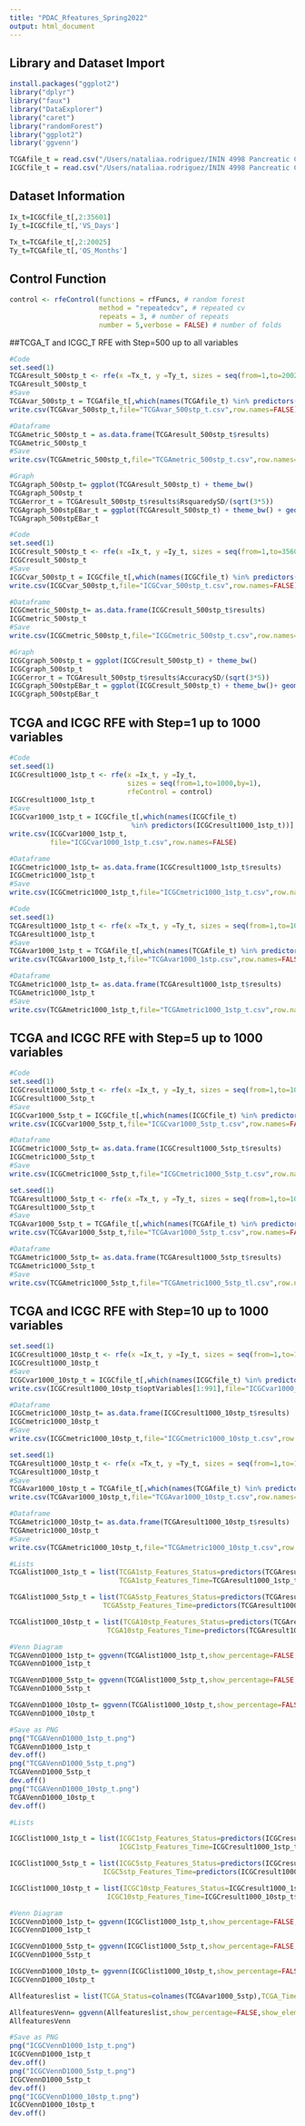 ```yaml
---
title: "PDAC_Rfeatures_Spring2022"
output: html_document
---
```


## Library and Dataset Import

```r
install.packages("ggplot2")
library("dplyr")
library("faux")
library("DataExplorer")
library("caret")
library("randomForest")
library("ggplot2")
library('ggvenn')

TCGAfile_t = read.csv("/Users/nataliaa.rodriguez/ININ 4998 Pancreatic Cancer/TCGA_PreprocessedT.csv")
ICGCfile_t = read.csv("/Users/nataliaa.rodriguez/ININ 4998 Pancreatic Cancer/ICGC_PreprocessedT.csv")
```

## Dataset Information

```r
Ix_t=ICGCfile_t[,2:35601]
Iy_t=ICGCfile_t[,'VS_Days']

Tx_t=TCGAfile_t[,2:20025]
Ty_t=TCGAfile_t[,'OS_Months']
```

## Control Function

```r
control <- rfeControl(functions = rfFuncs, # random forest
                      method = "repeatedcv", # repeated cv
                      repeats = 3, # number of repeats
                      number = 5,verbose = FALSE) # number of folds
```

##TCGA_T and ICGC_T RFE with Step=500 up to all variables

```r
#Code
set.seed(1) 
TCGAresult_500stp_t <- rfe(x =Tx_t, y =Ty_t, sizes = seq(from=1,to=20025,by=500), rfeControl = control)
TCGAresult_500stp_t
#Save
TCGAvar_500stp_t = TCGAfile_t[,which(names(TCGAfile_t) %in% predictors(TCGAresult_500stp_t))]
write.csv(TCGAvar_500stp_t,file="TCGAvar_500stp_t.csv",row.names=FALSE)

#Dataframe
TCGAmetric_500stp_t = as.data.frame(TCGAresult_500stp_t$results)
TCGAmetric_500stp_t
#Save
write.csv(TCGAmetric_500stp_t,file="TCGAmetric_500stp_t.csv",row.names=FALSE)

#Graph
TCGAgraph_500stp_t= ggplot(TCGAresult_500stp_t) + theme_bw()
TCGAgraph_500stp_t
TCGAerror_t = TCGAresult_500stp_t$results$RsquaredySD/(sqrt(3*5))
TCGAgraph_500stpEBar_t = ggplot(TCGAresult_500stp_t) + theme_bw() + geom_errorbar(aes(x=Variables, ymin=Rsquared-TCGAerror_t, ymax=Rsquared+TCGAerror_t),color='purple')
TCGAgraph_500stpEBar_t
```

```r
#Code 
set.seed(1)
ICGCresult_500stp_t <- rfe(x =Ix_t, y =Iy_t, sizes = seq(from=1,to=35601,by=500), rfeControl = control)
ICGCresult_500stp_t
#Save
ICGCvar_500stp_t = ICGCfile_t[,which(names(ICGCfile_t) %in% predictors(ICGCresult_500stp_t))]
write.csv(ICGCvar_500stp_t,file="ICGCvar_500stp_t.csv",row.names=FALSE)

#Dataframe
ICGCmetric_500stp_t= as.data.frame(ICGCresult_500stp_t$results)
ICGCmetric_500stp_t
#Save
write.csv(ICGCmetric_500stp_t,file="ICGCmetric_500stp_t.csv",row.names=FALSE)

#Graph
ICGCgraph_500stp_t = ggplot(ICGCresult_500stp_t) + theme_bw()
ICGCgraph_500stp_t
ICGCerror_t = TCGAresult_500stp_t$results$AccuracySD/(sqrt(3*5))
ICGCgraph_500stpEBar_t = ggplot(ICGCresult_500stp_t) + theme_bw()+ geom_errorbar(aes(x=Variables, ymin=Accuracy-ICGCerror_t, ymax=Accuracy+ICGCerror_t),color='purple')
ICGCgraph_500stpEBar_t
```

## TCGA and ICGC RFE with Step=1 up to 1000 variables

```r
#Code
set.seed(1)
ICGCresult1000_1stp_t <- rfe(x =Ix_t, y =Iy_t, 
                             sizes = seq(from=1,to=1000,by=1), 
                             rfeControl = control)
ICGCresult1000_1stp_t
#Save
ICGCvar1000_1stp_t = ICGCfile_t[,which(names(ICGCfile_t) 
                              %in% predictors(ICGCresult1000_1stp_t))]
write.csv(ICGCvar1000_1stp_t,
          file="ICGCvar1000_1stp_t.csv",row.names=FALSE)

#Dataframe
ICGCmetric1000_1stp_t= as.data.frame(ICGCresult1000_1stp_t$results)
ICGCmetric1000_1stp_t
#Save
write.csv(ICGCmetric1000_1stp_t,file="ICGCmetric1000_1stp_t.csv",row.names=FALSE)
```

```r
#Code
set.seed(1) 
TCGAresult1000_1stp_t <- rfe(x =Tx_t, y =Ty_t, sizes = seq(from=1,to=1000,by=1), rfeControl = control)
TCGAresult1000_1stp_t
#Save
TCGAvar1000_1stp_t = TCGAfile_t[,which(names(TCGAfile_t) %in% predictors(TCGAresult1000_1stp_t))]
write.csv(TCGAvar1000_1stp_t,file="TCGAvar1000_1stp.csv",row.names=FALSE)

#Dataframe
TCGAmetric1000_1stp_t= as.data.frame(TCGAresult1000_1stp_t$results)
TCGAmetric1000_1stp_t
#Save
write.csv(TCGAmetric1000_1stp_t,file="TCGAmetric1000_1stp_t.csv",row.names=FALSE)
```

## TCGA and ICGC RFE with Step=5 up to 1000 variables

```r
#Code
set.seed(1)
ICGCresult1000_5stp_t <- rfe(x =Ix_t, y =Iy_t, sizes = seq(from=1,to=1000,by=5), rfeControl = control)
ICGCresult1000_5stp_t
#Save
ICGCvar1000_5stp_t = ICGCfile_t[,which(names(ICGCfile_t) %in% predictors(ICGCresult1000_5stp_t))]
write.csv(ICGCvar1000_5stp_t,file="ICGCvar1000_5stp_t.csv",row.names=FALSE)

#Dataframe
ICGCmetric1000_5stp_t= as.data.frame(ICGCresult1000_5stp_t$results)
ICGCmetric1000_5stp_t
#Save
write.csv(ICGCmetric1000_5stp_t,file="ICGCmetric1000_5stp_t.csv",row.names=FALSE)
```

```r
set.seed(1) 
TCGAresult1000_5stp_t <- rfe(x =Tx_t, y =Ty_t, sizes = seq(from=1,to=1000,by=5), rfeControl = control)
TCGAresult1000_5stp_t
#Save
TCGAvar1000_5stp_t = TCGAfile_t[,which(names(TCGAfile_t) %in% predictors(TCGAresult1000_5stp_t))]
write.csv(TCGAvar1000_5stp_t,file="TCGAvar1000_5stp_t.csv",row.names=FALSE)

#Dataframe
TCGAmetric1000_5stp_t= as.data.frame(TCGAresult1000_5stp_t$results)
TCGAmetric1000_5stp_t
#Save
write.csv(TCGAmetric1000_5stp_t,file="TCGAmetric1000_5stp_tl.csv",row.names=FALSE)
```

## TCGA and ICGC RFE with Step=10 up to 1000 variables

```r
set.seed(1)
ICGCresult1000_10stp_t <- rfe(x =Ix_t, y =Iy_t, sizes = seq(from=1,to=1000,by=10), rfeControl = control)
ICGCresult1000_10stp_t
#Save
ICGCvar1000_10stp_t = ICGCfile_t[,which(names(ICGCfile_t) %in% predictors(ICGCresult1000_10stp_t))]
write.csv(ICGCresult1000_10stp_t$optVariables[1:991],file="ICGCvar1000_10stp_t.csv",row.names=FALSE)

#Dataframe
ICGCmetric1000_10stp_t= as.data.frame(ICGCresult1000_10stp_t$results)
ICGCmetric1000_10stp_t
#Save
write.csv(ICGCmetric1000_10stp_t,file="ICGCmetric1000_10stp_t.csv",row.names=FALSE)
```

```r
set.seed(1)
TCGAresult1000_10stp_t <- rfe(x =Tx_t, y =Ty_t, sizes = seq(from=1,to=1000,by=10), rfeControl = control)
TCGAresult1000_10stp_t
#Save
TCGAvar1000_10stp_t = TCGAfile_t[,which(names(TCGAfile_t) %in% predictors(TCGAresult1000_10stp_t))]
write.csv(TCGAvar1000_10stp_t,file="TCGAvar1000_10stp_t.csv",row.names=FALSE)

#Dataframe
TCGAmetric1000_10stp_t= as.data.frame(TCGAresult1000_10stp_t$results)
TCGAmetric1000_10stp_t
#Save
write.csv(TCGAmetric1000_10stp_t,file="TCGAmetric1000_10stp_t.csv",row.names=FALSE)
```

```r
#Lists
TCGAlist1000_1stp_t = list(TCGA1stp_Features_Status=predictors(TCGAresult1000_1stp),
                           TCGA1stp_Features_Time=TCGAresult1000_1stp_t$optVariables[1:822])

TCGAlist1000_5stp_t = list(TCGA5stp_Features_Status=predictors(TCGAresult1000_5stp),
                       TCGA5stp_Features_Time=predictors(TCGAresult1000_5stp_t))

TCGAlist1000_10stp_t = list(TCGA10stp_Features_Status=predictors(TCGAresult1000_10stp),
                        TCGA10stp_Features_Time=predictors(TCGAresult1000_10stp_t))

#Venn Diagram
TCGAVennD1000_1stp_t= ggvenn(TCGAlist1000_1stp_t,show_percentage=FALSE,show_elements = FALSE,fill_color=c("blue","purple"),text_size= 10,set_name_size = 5)
TCGAVennD1000_1stp_t

TCGAVennD1000_5stp_t= ggvenn(TCGAlist1000_5stp_t,show_percentage=FALSE,show_elements = FALSE,fill_color=c("blue","purple"),text_size= 10,set_name_size = 5)
TCGAVennD1000_5stp_t

TCGAVennD1000_10stp_t= ggvenn(TCGAlist1000_10stp_t,show_percentage=FALSE,show_elements = FALSE,fill_color=c("blue","purple"),text_size= 10,set_name_size = 5)
TCGAVennD1000_10stp_t

#Save as PNG
png("TCGAVennD1000_1stp_t.png")
TCGAVennD1000_1stp_t
dev.off()
png("TCGAVennD1000_5stp_t.png")
TCGAVennD1000_5stp_t
dev.off()
png("TCGAVennD1000_10stp_t.png")
TCGAVennD1000_10stp_t
dev.off()
```

```r
#Lists

ICGClist1000_1stp_t = list(ICGC1stp_Features_Status=predictors(ICGCresult1000_1stp),
                           ICGC1stp_Features_Time=ICGCresult1000_1stp_t$optVariables[1:951])

ICGClist1000_5stp_t = list(ICGC5stp_Features_Status=predictors(ICGCresult1000_5stp),
                       ICGC5stp_Features_Time=predictors(ICGCresult1000_5stp_t))

ICGClist1000_10stp_t = list(ICGC10stp_Features_Status=ICGCresult1000_1stp$optVariables[1:741],
                        ICGC10stp_Features_Time=ICGCresult1000_10stp_t$optVariables[1:991])

#Venn Diagram
ICGCVennD1000_1stp_t= ggvenn(ICGClist1000_1stp_t,show_percentage=FALSE,show_elements = FALSE,fill_color=c("blue","purple"),text_size= 10,set_name_size = 5)
ICGCVennD1000_1stp_t

ICGCVennD1000_5stp_t= ggvenn(ICGClist1000_5stp_t,show_percentage=FALSE,show_elements = FALSE,fill_color=c("blue","purple"),text_size= 10,set_name_size = 5)
ICGCVennD1000_5stp_t

ICGCVennD1000_10stp_t= ggvenn(ICGClist1000_10stp_t,show_percentage=FALSE,show_elements = FALSE,fill_color=c("blue","purple"),text_size= 10,set_name_size = 5)
ICGCVennD1000_10stp_t

Allfeatureslist = list(TCGA_Status=colnames(TCGAvar1000_5stp),TCGA_Time=colnames(TCGAvar1000_5stp_t),ICGC_Status=colnames(ICGCvar1000_5stp),ICGC_Time=colnames(ICGCvariables_5stp_t))

AllfeaturesVenn= ggvenn(Allfeatureslist,show_percentage=FALSE,show_elements = FALSE,text_size= 8,set_name_size = 5)
AllfeaturesVenn

#Save as PNG
png("ICGCVennD1000_1stp_t.png")
ICGCVennD1000_1stp_t
dev.off()
png("ICGCVennD1000_5stp_t.png")
ICGCVennD1000_5stp_t
dev.off()
png("ICGCVennD1000_10stp_t.png")
ICGCVennD1000_10stp_t
dev.off()
```












